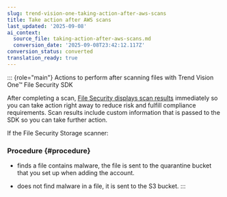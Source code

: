 ```yaml
---
slug: trend-vision-one-taking-action-after-aws-scans
title: Take action after AWS scans
last_updated: '2025-09-08'
ai_context:
  source_file: taking-action-after-aws-scans.md
  conversion_date: '2025-09-08T23:42:12.117Z'
conversion_status: converted
translation_ready: true
---
```


::: {role="main"}
Actions to perform after scanning files with Trend Vision One™ File Security SDK

After completing a scan, [File Security displays scan results](scans-tags-aws.mdx) immediately so you can take action right away to reduce risk and fulfill compliance requirements. Scan results include custom information that is passed to the SDK so you can take further action.

If the File Security Storage scanner:

### Procedure {#procedure}

- finds a file contains malware, the file is sent to the quarantine bucket that you set up when adding the account.

- does not find malware in a file, it is sent to the S3 bucket.
:::
